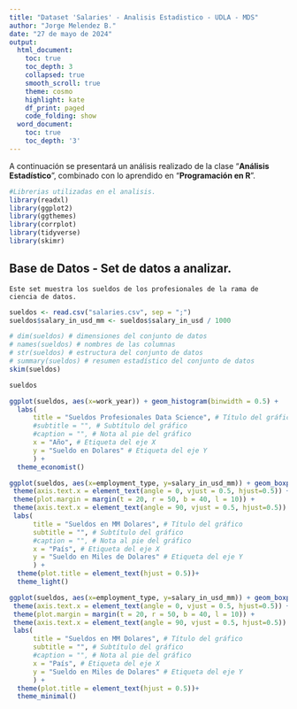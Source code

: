 ```yaml
---
title: "Dataset 'Salaries' - Analisis Estadistico - UDLA - MDS"
author: "Jorge Melendez B."
date: "27 de mayo de 2024"
output:
  html_document:
    toc: true
    toc_depth: 3
    collapsed: true
    smooth_scroll: true
    theme: cosmo
    highlight: kate
    df_print: paged
    code_folding: show
  word_document:
    toc: true
    toc_depth: '3'
---
```


A continuación se presentará un análisis realizado de la clase "**Análisis Estadístico**", combinado con lo aprendido en "**Programación en R**".

```r
#Librerias utilizadas en el analisis.
library(readxl)
library(ggplot2)
library(ggthemes)
library(corrplot)
library(tidyverse)
library(skimr)
```

## Base de Datos - Set de datos a analizar.

`Este set muestra los sueldos de los profesionales de la rama de ciencia de datos.`

```r
sueldos <- read.csv("salaries.csv", sep = ";")
sueldos$salary_in_usd_mm <- sueldos$salary_in_usd / 1000
```

```r
# dim(sueldos) # dimensiones del conjunto de datos
# names(sueldos) # nombres de las columnas
# str(sueldos) # estructura del conjunto de datos
# summary(sueldos) # resumen estadístico del conjunto de datos
skim(sueldos)
```

```r
sueldos
```

```r
ggplot(sueldos, aes(x=work_year)) + geom_histogram(binwidth = 0.5) + 
  labs(
      title = "Sueldos Profesionales Data Science", # Título del gráfico
      #subtitle = "", # Subtítulo del gráfico
      #caption = "", # Nota al pie del gráfico
      x = "Año", # Etiqueta del eje X
      y = "Sueldo en Dolares" # Etiqueta del eje Y
      ) + 
  theme_economist()
```

```r
ggplot(sueldos, aes(x=employment_type, y=salary_in_usd_mm)) + geom_boxplot() +
 theme(axis.text.x = element_text(angle = 0, vjust = 0.5, hjust=0.5)) +
 theme(plot.margin = margin(t = 20, r = 50, b = 40, l = 10)) +
 theme(axis.text.x = element_text(angle = 90, vjust = 0.5, hjust=0.5)) +
 labs(
      title = "Sueldos en MM Dolares", # Título del gráfico
      subtitle = "", # Subtítulo del gráfico
      #caption = "", # Nota al pie del gráfico
      x = "País", # Etiqueta del eje X
      y = "Sueldo en Miles de Dolares" # Etiqueta del eje Y
      ) +
  theme(plot.title = element_text(hjust = 0.5))+
  theme_light()
```
```r
ggplot(sueldos, aes(x=employment_type, y=salary_in_usd_mm)) + geom_boxplot() +
 theme(axis.text.x = element_text(angle = 0, vjust = 0.5, hjust=0.5)) +
 theme(plot.margin = margin(t = 20, r = 50, b = 40, l = 10)) +
 theme(axis.text.x = element_text(angle = 90, vjust = 0.5, hjust=0.5)) +
 labs(
      title = "Sueldos en MM Dolares", # Título del gráfico
      subtitle = "", # Subtítulo del gráfico
      #caption = "", # Nota al pie del gráfico
      x = "País", # Etiqueta del eje X
      y = "Sueldo en Miles de Dolares" # Etiqueta del eje Y
      ) +
  theme(plot.title = element_text(hjust = 0.5))+
  theme_minimal()
```

